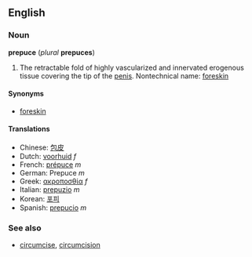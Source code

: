==English==
===Noun===
'''prepuce''' (''plural'' '''prepuces''')

# The retractable fold of highly vascularized and innervated erogenous tissue covering the tip of the [[penis]]. Nontechnical name: [[foreskin]]

====Synonyms====
*[[foreskin]]

====Translations====
*Chinese: [[包皮]]
*Dutch: [[voorhuid]] ''f''
*French: [[prépuce]] ''m''
*German: Prepuce ''m''
*Greek: [[ακροποσθία]] ''f''
*Italian: [[prepuzio]] ''m''
*Korean: [[포피]]
*Spanish: [[prepucio]] ''m''

===See also===
*[[circumcise]], [[circumcision]]